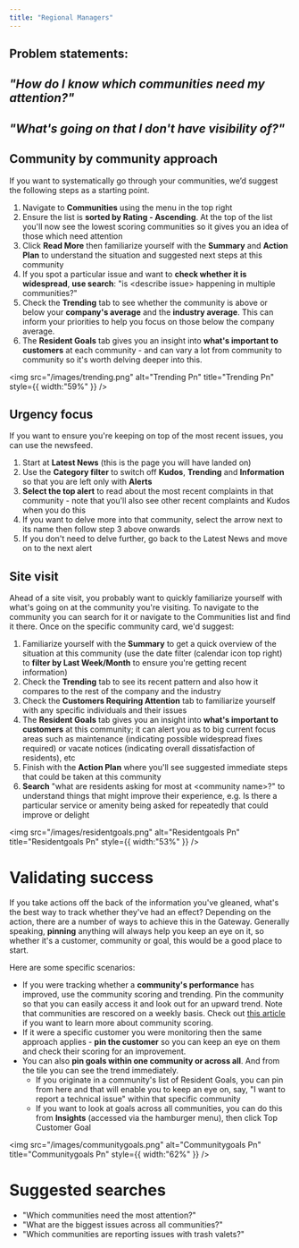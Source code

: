 ```yaml
---
title: "Regional Managers"
---
```


## **Problem statements:**

## **_"How do I know which communities need my attention?"_**

## **_"What's going on that I don't have visibility of?"_**

## **Community by community approach**

If you want to systematically go through your communities, we’d suggest the following steps as a starting point.

1. Navigate to **Communities** using the menu in the top right
2. Ensure the list is **sorted by Rating - Ascending**. At the top of the list you'll now see the lowest scoring communities so it gives you an idea of those which need attention
3. Click **Read More** then familiarize yourself with the **Summary** and **Action Plan** to understand the situation and suggested next steps at this community
4. If you spot a particular issue and want to **check whether it is widespread**, **use search**: "is \<describe issue\> happening in multiple communities?"
5. Check the **Trending** tab to see whether the community is above or below your **company's average** and the **industry average**. This can inform your priorities to help you focus on those below the company average.
6. The **Resident Goals** tab gives you an insight into **what's important to customers** at each community - and can vary a lot from community to community so it's worth delving deeper into this.

<img
  src="/images/trending.png"
  alt="Trending Pn"
  title="Trending Pn"
  style={{ width:"59%" }}
/>

## **Urgency focus**

If you want to ensure you're keeping on top of the most recent issues, you can use the newsfeed.

1. Start at **Latest News** (this is the page you will have landed on)
2. Use the **Category filter** to switch off **Kudos**, **Trending** and **Information** so that you are left only with **Alerts**
3. **Select the top alert** to read about the most recent complaints in that community - note that you'll also see other recent complaints and Kudos when you do this
4. If you want to delve more into that community, select the arrow next to its name then follow step 3 above onwards
5. If you don't need to delve further, go back to the Latest News and move on to the next alert

## **Site visit**

Ahead of a site visit, you probably want to quickly familiarize yourself with what's going on at the community you're visiting. To navigate to the community you can search for it or navigate to the Communities list and find it there. Once on the specific community card, we'd suggest:

1. Familiarize yourself with the **Summary** to get a quick overview of the situation at this community (use the date filter (calendar icon top right) to **filter by Last Week/Month** to ensure you're getting recent information)
2. Check the **Trending** tab to see its recent pattern and also how it compares to the rest of the company and the industry
3. Check the **Customers Requiring Attention** tab to familiarize yourself with any specific individuals and their issues
4. The **Resident Goals** tab gives you an insight into **what's important to customers** at this community; it can alert you as to big current focus areas such as maintenance (indicating possible widespread fixes required) or vacate notices (indicating overall dissatisfaction of residents), etc
5. Finish with the **Action Plan** where you'll see suggested immediate steps that could be taken at this community
6. **Search** "what are residents asking for most at \<community name\>?" to understand things that might improve their experience, e.g. Is there a particular service or amenity being asked for repeatedly that could improve or delight

<img
  src="/images/residentgoals.png"
  alt="Residentgoals Pn"
  title="Residentgoals Pn"
  style={{ width:"53%" }}
/>

# **Validating success**

If you take actions off the back of the information you've gleaned, what's the best way to track whether they've had an effect? Depending on the action, there are a number of ways to achieve this in the Gateway. Generally speaking, **pinning** anything will always help you keep an eye on it, so whether it's a customer, community or goal, this would be a good place to start.

Here are some specific scenarios:

- If you were tracking whether a **community's performance** has improved, use the community scoring and trending. Pin the community so that you can easily access it and look out for an upward trend. Note that communities are rescored on a weekly basis. Check out [<u>this article</u>](https://help.travtus.com/en/articles/9178113-community-scoring-and-trending) if you want to learn more about community scoring.
- If it were a specific customer you were monitoring then the same approach applies - **pin the customer** so you can keep an eye on them and check their scoring for an improvement.
- You can also **pin goals within one community or across all**. And from the tile you can see the trend immediately.
  - If you originate in a community's list of Resident Goals, you can pin from here and that will enable you to keep an eye on, say, "I want to report a technical issue" within that specific community
  - If you want to look at goals across all communities, you can do this from **Insights** (accessed via the hamburger menu), then click Top Customer Goal

<img
  src="/images/communitygoals.png"
  alt="Communitygoals Pn"
  title="Communitygoals Pn"
  style={{ width:"62%" }}
/>

# **Suggested searches**

- "Which communities need the most attention?"
- "What are the biggest issues across all communities?"
- "Which communities are reporting issues with trash valets?"